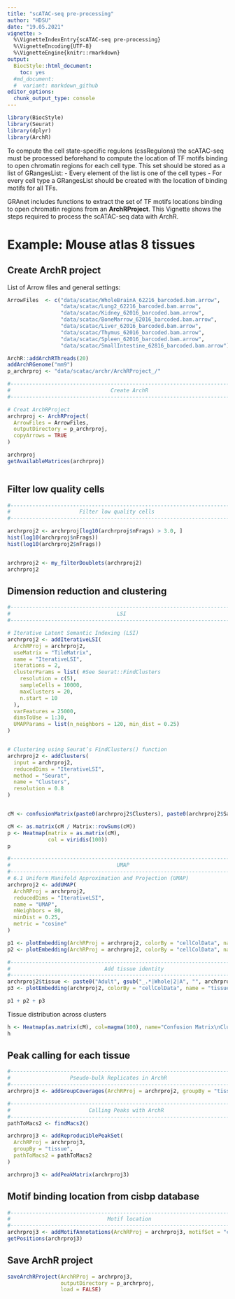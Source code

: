 ```yaml
---
title: "scATAC-seq pre-processing"
author: "HDSU"
date: "19.05.2021"
vignette: >
  %\VignetteIndexEntry{scATAC-seq pre-processing}
  %\VignetteEncoding{UTF-8}  
  %\VignetteEngine{knitr::rmarkdown}
output:
  BiocStyle::html_document:
    toc: yes
  #md_document:
  #  variant: markdown_github
editor_options: 
  chunk_output_type: console
---
```


  
```r
library(BiocStyle)
library(Seurat)
library(dplyr)
library(ArchR)
```

To compute the cell state-specific regulons (cssRegulons) the scATAC-seq must be processed beforehand to compute the location of TF motifs binding to open chromatin regions for each cell type. This set should be stored as a list of GRangesList:
  - Every element of the list is one of the cell types
  - For every cell type a GRangesList should be created with the location of binding motifs for all TFs.

GRAnet includes functions to extract the set of TF motifs locations binding to open chromatin regions from an **ArchRProject**. This Vignette shows the steps required to process the scATAC-seq data with ArchR.

# Example: Mouse atlas 8 tissues

## Create ArchR project

List of Arrow files and general settings:

```r
ArrowFiles  <- c("data/scatac/WholeBrainA_62216_barcoded.bam.arrow",
                 "data/scatac/Lung2_62216_barcoded.bam.arrow",
                 "data/scatac/Kidney_62016_barcoded.bam.arrow",
                 "data/scatac/BoneMarrow_62016_barcoded.bam.arrow",
                 "data/scatac/Liver_62016_barcoded.bam.arrow",
                 "data/scatac/Thymus_62016_barcoded.bam.arrow",
                 "data/scatac/Spleen_62016_barcoded.bam.arrow",
                 "data/scatac/SmallIntestine_62816_barcoded.bam.arrow")

ArchR::addArchRThreads(20)
addArchRGenome("mm9")
p_archrproj <- "data/scatac/archr/ArchRProject_/"

```


```r
#------------------------------------------------------------------------------#
#                                Create ArchR                                  #
#------------------------------------------------------------------------------#

# Creat ArchRProject
archrproj <- ArchRProject(
  ArrowFiles = ArrowFiles,
  outputDirectory = p_archrproj,
  copyArrows = TRUE 
)

archrproj
getAvailableMatrices(archrproj)



```

## Filter low quality cells

```r
#------------------------------------------------------------------------------#
#                      Filter low quality cells                                #
#------------------------------------------------------------------------------#

archrproj2 <- archrproj[log10(archrproj$nFrags) > 3.0, ]
hist(log10(archrproj$nFrags))
hist(log10(archrproj2$nFrags))


archrproj2 <- my_filterDoublets(archrproj2)
archrproj2

```


## Dimension reduction and clustering

```r
#------------------------------------------------------------------------------#
#                                  LSI                                         #
#------------------------------------------------------------------------------#

# Iterative Latent Semantic Indexing (LSI)
archrproj2 <- addIterativeLSI(
  ArchRProj = archrproj2,
  useMatrix = "TileMatrix",
  name = "IterativeLSI",
  iterations = 2,
  clusterParams = list( #See Seurat::FindClusters
    resolution = c(5),
    sampleCells = 10000,
    maxClusters = 20,
    n.start = 10
  ),
  varFeatures = 25000,
  dimsToUse = 1:30,
  UMAPParams = list(n_neighbors = 120, min_dist = 0.25)
)


# Clustering using Seurat’s FindClusters() function
archrproj2 <- addClusters(
  input = archrproj2,
  reducedDims = "IterativeLSI",
  method = "Seurat",
  name = "Clusters",
  resolution = 0.8
)


cM <- confusionMatrix(paste0(archrproj2$Clusters), paste0(archrproj2$Sample))

cM <- as.matrix(cM / Matrix::rowSums(cM))
p <- Heatmap(matrix = as.matrix(cM),
             col = viridis(100))
p

#------------------------------------------------------------------------------#
#                                  UMAP                                        #
#------------------------------------------------------------------------------#
# 6.1 Uniform Manifold Approximation and Projection (UMAP)
archrproj2 <- addUMAP(
  ArchRProj = archrproj2,
  reducedDims = "IterativeLSI",
  name = "UMAP",
  nNeighbors = 80,
  minDist = 0.25,
  metric = "cosine"
)

p1 <- plotEmbedding(ArchRProj = archrproj2, colorBy = "cellColData", name = "Sample", embedding = "UMAP")
p2 <- plotEmbedding(ArchRProj = archrproj2, colorBy = "cellColData", name = "Clusters", embedding = "UMAP")

#------------------------------------------------------------------------------#
#                              Add tissue identity                             #
#------------------------------------------------------------------------------#
archrproj2$tissue <- paste0("Adult", gsub("_.*|Whole|2|A", "", archrproj2$Sample))
p3 <- plotEmbedding(archrproj2, colorBy = "cellColData", name = "tissue")

p1 + p2 + p3

```

Tissue distribution across clusters 

```r
h <- Heatmap(as.matrix(cM), col=magma(100), name="Confusion Matrix\nCluster vs Tissue")
h

```



##  Peak calling for each tissue

```r
#------------------------------------------------------------------------------#
#                   Pseudo-bulk Replicates in ArchR                            #
#------------------------------------------------------------------------------#
archrproj3 <- addGroupCoverages(ArchRProj = archrproj2, groupBy = "tissue")

#------------------------------------------------------------------------------#
#                         Calling Peaks with ArchR                             #
#------------------------------------------------------------------------------#
pathToMacs2 <- findMacs2()

archrproj3 <- addReproduciblePeakSet(
  ArchRProj = archrproj3,
  groupBy = "tissue",
  pathToMacs2 = pathToMacs2
)

archrproj3 <- addPeakMatrix(archrproj3)

```

## Motif binding location from cisbp database

```r
#------------------------------------------------------------------------------#
#                               Motif location                                 #
#------------------------------------------------------------------------------#
archrproj3 <- addMotifAnnotations(ArchRProj = archrproj3, motifSet = "cisbp", name = "Motif", force=TRUE)
getPositions(archrproj3)


```

## Save ArchR project

```r

saveArchRProject(ArchRProj = archrproj3,
                 outputDirectory = p_archrproj,
                 load = FALSE)


```






